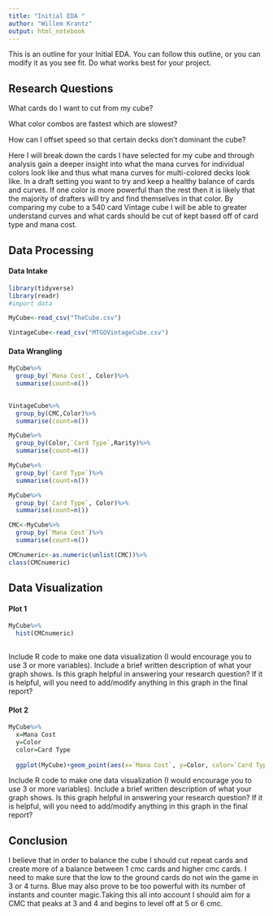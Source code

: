 ```yaml
---
title: "Initial EDA "
author: "Willem Krantz"
output: html_notebook
---
```


This is an outline for your Initial EDA. You can follow this outline, or you can modify it as you see fit. Do what works best for your project. 

## Research Questions 

What cards do I want to cut from my cube?

What color combos are fastest which are slowest? 

How can I offset speed so that certain decks don't dominant the cube?

Here I will break down the cards I have selected for my cube and through analysis gain a deeper insight into what the mana curves for individual colors look like and thus what mana curves for multi-colored decks look like. In a draft setting you want to try and keep a healthy balance of cards and curves. If one color is more powerful than the rest then it is likely that the majority of drafters will try and find themselves in that color. By comparing my cube to a 540 card Vintage cube I will be able to greater understand curves and what cards should be cut of kept based off of card type and mana cost. 



## Data Processing 

#### Data Intake 

```r
library(tidyverse)
library(readr)   
#import data 

MyCube<-read_csv("TheCube.csv")

VintageCube<-read_csv("MTGOVintageCube.csv")
```


#### Data Wrangling 

```r
MyCube%>%
  group_by(`Mana Cost`, Color)%>%
  summarise(count=n())
  
```
```r
VintageCube%>%
  group_by(CMC,Color)%>%
  summarise(count=n())
```
```r
MyCube%>%
  group_by(Color,`Card Type`,Rarity)%>%
  summarise(count=n())
```
```r
MyCube%>%
  group_by(`Card Type`)%>%
  summarise(count=n())
```
```r
MyCube%>%
  group_by(`Card Type`, Color)%>%
  summarise(count=n())

```
```r
CMC<-MyCube%>%
  group_by(`Mana Cost`)%>%
  summarise(count=n())

```
```r
CMCnumeric<-as.numeric(unlist(CMC))%>%
class(CMCnumeric)

```






## Data Visualization

#### Plot 1
```r
MyCube%>%
  hist(CMCnumeric)
       
```

Include R code to make one data visualization (I would encourage you to use 3 or more variables). Include a brief written description of what your graph shows. Is this graph helpful in answering your research question? If it is helpful, will you need to add/modify anything in this graph in the final report? 

#### Plot 2
```r
MyCube%>% 
  x=Mana Cost 
  y=Color
  color=Card Type 
  
  ggplot(MyCube)+geom_point(aes(x=`Mana Cost`, y=Color, color=`Card Type`))+geom_smooth(aes(x=`Mana Cost`, y=Color, color=`Card Type`))
```

Include R code to make one data visualization (I would encourage you to use 3 or more variables). Include a brief written description of what your graph shows. Is this graph helpful in answering your research question? If it is helpful, will you need to add/modify anything in this graph in the final report? 


## Conclusion

I believe that in order to balance the cube I should cut repeat cards and create more of a balance between 1 cmc cards and higher cmc cards. I need to make sure that the low to the ground cards do not win the game in 3 or 4 turns. Blue may also prove to be too powerful with its number of instants and counter magic.Taking this all into account I should aim for a CMC that peaks at 3 and 4 and begins to level off at 5 or 6 cmc. 